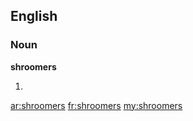==English==

===Noun===
'''shroomers'''

# {{plural of|[[shroomer]]}}

[[ar:shroomers]]
[[fr:shroomers]]
[[my:shroomers]]